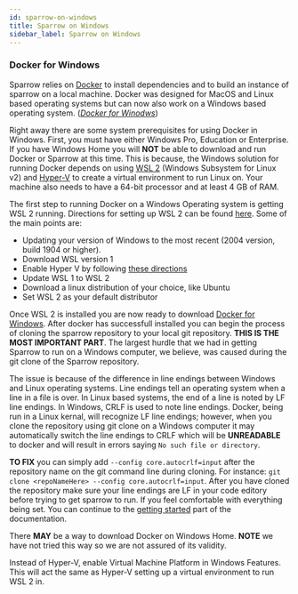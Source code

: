 ```yaml
---
id: sparrow-on-windows
title: Sparrow on Windows
sidebar_label: Sparrow on Windows
---
```


### Docker for Windows

Sparrow relies on [Docker](https://www.docker.com/) to install dependencies and to build an instance of sparrow on a local machine. Docker was designed for MacOS and Linux based operating systems but can now also work on a Windows based operating system.
(_[Docker for Winodws](https://docs.docker.com/docker-for-windows/install/)_)

Right away there are some system prerequisites for using Docker in Windows. First, you must have either Windows Pro, Education or Enterprise. If you have Windows Home you will **NOT** be able to download and run Docker or Sparrow at this time. This is because, the Windows solution for running Docker depends on using [WSL 2](https://docs.microsoft.com/en-us/windows/wsl/install-win10) (Windows Subsystem for Linux v2) and [Hyper-V](https://docs.microsoft.com/en-us/virtualization/hyper-v-on-windows/about/) to create a virtual environment to run Linux on. Your machine also needs to have a 64-bit processor and at least 4 GB of RAM.

The first step to running Docker on a Windows Operating system is getting WSL 2 running. Directions for setting up WSL 2 can be found [here](https://docs.microsoft.com/en-us/windows/wsl/install-win10). Some of the main points are:

- Updating your version of Windows to the most recent (2004 version, build 1904 or higher).
- Download WSL version 1
- Enable Hyper V by following [these directions ](https://docs.microsoft.com/en-us/virtualization/hyper-v-on-windows/quick-start/enable-hyper-v)
- Update WSL 1 to WSL 2
- Download a linux distribution of your choice, like Ubuntu
- Set WSL 2 as your default distributor

Once WSL 2 is installed you are now ready to download [Docker for Windows](https://docs.docker.com/docker-for-windows/install/). After docker has successfull installed you can begin the process of cloning the sparrow repository to your local git repository. **THIS IS THE MOST IMPORTANT PART**. The largest hurdle that we had in getting Sparrow to run on a Windows computer, we believe, was caused during the git clone of the Sparrow repository.

The issue is because of the difference in line endings between Windows and Linux operating systems. Line endings tell an operating system when a line in a file is over. In Linux based systems, the end of a line is noted by LF line endings. In Windows, CRLF is used to note line endings. Docker, being run in a Linux kernal, will recognize LF line endings; however, when you clone the repository using git clone on a Windows computer it may automatically switch the line endings to CRLF which will be **UNREADABLE** to docker and will result in errors saying `No such file or directory`.

**TO FIX** you can simply add `--config core.autocrlf=input` after the repository name on the git command line during cloning. For instance:
`git clone <repoNameHere> --config core.autocrlf=input`.
After you have cloned the repository make sure your line endings are LF in your code editory before trying to get sparrow to run. If you feel comfortable with everything being set. You can continue to the [getting started](https://sparrow-data.org/docs/getting-started) part of the documentation.

There **MAY** be a way to download Docker on Windows Home. **NOTE** we have not tried this way so we are not assured of its validity.

Instead of Hyper-V, enable Virtual Machine Platform in Windows Features. This will act the same as Hyper-V setting up a virtual environment to run WSL 2 in.
